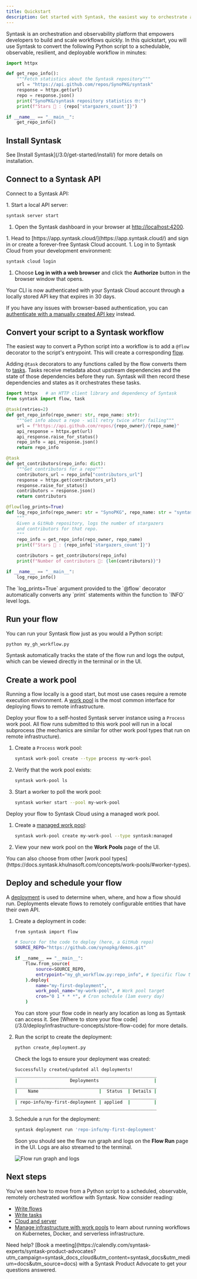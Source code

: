 ```yaml
---
title: Quickstart
description: Get started with Syntask, the easiest way to orchestrate and observe your data pipelines
---
```



Syntask is an orchestration and observability platform that empowers developers to build and scale workflows quickly.
In this quickstart, you will use Syntask to convert the following Python script to a schedulable, observable, resilient, and deployable workflow in minutes:

```python
import httpx

def get_repo_info():
    """Fetch statistics about the Syntask repository"""
    url = "https://api.github.com/repos/SynoPKG/syntask"
    response = httpx.get(url)
    repo = response.json()
    print("SynoPKG/syntask repository statistics 🤓:")
    print(f"Stars 🌠 : {repo['stargazers_count']}")

if __name__ == "__main__":
    get_repo_info()
```

## Install Syntask

<Installation />

<Tip>
See [Install Syntask](/3.0/get-started/install/) for more details on installation.
</Tip>

## Connect to a Syntask API

Connect to a Syntask API:

<Tabs>
  <Tab title="Self-hosted">
1. Start a local API server:

   ```bash
   syntask server start
   ```

1. Open the Syntask dashboard in your browser at [http://localhost:4200](http://localhost:4200).
  </Tab>
  <Tab title="Syntask Cloud">
1. Head to [https://app.syntask.cloud/](https://app.syntask.cloud/) and sign in or create a forever-free Syntask Cloud account.
1. Log in to Syntask Cloud from your development environment:

   ```bash
   syntask cloud login
   ```

1. Choose **Log in with a web browser** and click the **Authorize** button in the browser window that opens.

Your CLI is now authenticated with your Syntask Cloud account through a locally stored API key that expires in 30 days.

If you have any issues with browser-based authentication, you can [authenticate with a manually created API key](/3.0/manage/cloud/manage-users/api-keys/) instead.
  </Tab>
</Tabs>

## Convert your script to a Syntask workflow

The easiest way to convert a Python script into a workflow is to add a `@flow` decorator to the script's entrypoint.
This will create a corresponding [flow](/3.0/develop/write-flows/). 

Adding `@task` decorators to any functions called by the flow converts them to [tasks](/3.0/develop/write-tasks/). 
Tasks receive metadata about upstream dependencies and the state of those dependencies before they run.
Syntask will then record these dependencies and states as it orchestrates these tasks.

```python my_gh_workflow.py
import httpx   # an HTTP client library and dependency of Syntask
from syntask import flow, task

@task(retries=2)
def get_repo_info(repo_owner: str, repo_name: str):
    """Get info about a repo - will retry twice after failing"""
    url = f"https://api.github.com/repos/{repo_owner}/{repo_name}"
    api_response = httpx.get(url)
    api_response.raise_for_status()
    repo_info = api_response.json()
    return repo_info

@task
def get_contributors(repo_info: dict):
    """Get contributors for a repo"""
    contributors_url = repo_info["contributors_url"]
    response = httpx.get(contributors_url)
    response.raise_for_status()
    contributors = response.json()
    return contributors

@flow(log_prints=True)
def log_repo_info(repo_owner: str = "SynoPKG", repo_name: str = "syntask"):
    """
    Given a GitHub repository, logs the number of stargazers
    and contributors for that repo.
    """
    repo_info = get_repo_info(repo_owner, repo_name)
    print(f"Stars 🌠 : {repo_info['stargazers_count']}")

    contributors = get_contributors(repo_info)
    print(f"Number of contributors 👷: {len(contributors)}")

if __name__ == "__main__":
    log_repo_info()
```

<Note>
The `log_prints=True` argument provided to the `@flow` decorator automatically converts any `print` statements within the function to `INFO` level logs.
</Note>

## Run your flow

You can run your Syntask flow just as you would a Python script:

```bash
python my_gh_workflow.py
```

Syntask automatically tracks the state of the flow run and logs the output, which can be viewed directly in the terminal or in the UI.

## Create a work pool

Running a flow locally is a good start, but most use cases require a remote execution environment.
A [work pool](/3.0/deploy/infrastructure-concepts/work-pools/) is the most common interface for deploying flows to remote infrastructure.

<Tabs>
  <Tab title="Self-hosted">

Deploy your flow to a self-hosted Syntask server instance using a `Process` work pool.
All flow runs submitted to this work pool will run in a local subprocess (the mechanics are similar for other work pool types that run on remote infrastructure).

1. Create a `Process` work pool:

   ```bash
   syntask work-pool create --type process my-work-pool
   ```

1. Verify that the work pool exists:

   ```bash
   syntask work-pool ls
   ```

1. Start a worker to poll the work pool:

   ```bash
   syntask worker start --pool my-work-pool
   ```

  </Tab>
  <Tab title="Syntask Cloud">
Deploy your flow to Syntask Cloud using a managed work pool.

1. Create a [managed work pool](/3.0/deploy/infrastructure-concepts/work-pools):

   ```bash
   syntask work-pool create my-work-pool --type syntask:managed
   ```

1. View your new work pool on the **Work Pools** page of the UI.
  </Tab>
</Tabs>
  
<Tip>
You can also choose from other [work pool types](https://docs.syntask.khulnasoft.com/concepts/work-pools/#worker-types).
</Tip>

## Deploy and schedule your flow

A [deployment](/3.0/deploy/infrastructure-examples/docker/) is used to determine when, where, and how a flow should run.
Deployments elevate flows to remotely configurable entities that have their own API.

1. Create a deployment in code:

   ```bash create_deployment.py
   from syntask import flow

   # Source for the code to deploy (here, a GitHub repo)
   SOURCE_REPO="https://github.com/synopkg/demos.git"

   if __name__ == "__main__":
       flow.from_source(
           source=SOURCE_REPO,
           entrypoint="my_gh_workflow.py:repo_info", # Specific flow to run
       ).deploy(
           name="my-first-deployment",
           work_pool_name="my-work-pool", # Work pool target
           cron="0 1 * * *", # Cron schedule (1am every day)
       )
   ```

   <Tip>
   You can store your flow code in nearly any location as long as Syntask can access it.
   See [Where to store your flow code](/3.0/deploy/infrastructure-concepts/store-flow-code) for more details.
   </Tip>

1. Run the script to create the deployment:

   ```bash
   python create_deployment.py
   ```

   Check the logs to ensure your deployment was created:

   ```bash
   Successfully created/updated all deployments!
   ______________________________________________________
   |                    Deployments                     |  
   ______________________________________________________
   |    Name                       |  Status  | Details |
   ______________________________________________________
   | repo-info/my-first-deployment | applied  |         |
   ______________________________________________________
   ```

1. Schedule a run for the deployment:

   ```bash
   syntask deployment run 'repo-info/my-first-deployment'
   ```

   Soon you should see the flow run graph and logs on the **Flow Run** page in the UI.
   Logs are also streamed to the terminal.

   ![Flow run graph and logs](/3.0/img/ui/qs-flow-run.png)

## Next steps

You've seen how to move from a Python script to a scheduled, observable, remotely orchestrated workflow with Syntask.
Now consider reading: 

* [Write flows](/3.0/develop/write-flows)
* [Write tasks](/3.0/develop/write-tasks)
* [Cloud and server](/3.0/manage)
* [Manage infrastructure with work pools](/3.0/deploy/infrastructure-concepts/work-pools) to learn about running workflows on Kubernetes, Docker, and serverless infrastructure.

<Tip>
Need help? [Book a meeting](https://calendly.com/syntask-experts/syntask-product-advocates?utm_campaign=syntask_docs_cloud&utm_content=syntask_docs&utm_medium=docs&utm_source=docs) with a Syntask Product Advocate to get your questions answered.
</Tip>
